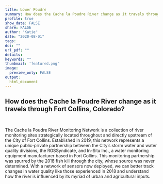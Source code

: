 ```yaml
---
title: Lower Poudre
summary: How does the Cache la Poudre River change as it travels through Fort Collins, Colorado?
profile: true
show_date: FALSE
share: FALSE
author: "Katie"
date: "2020-08-01"
tags:
doi: ""
url_pdf: ""
details: 
keywords: ""
thumbnail: 'featured.png'
image:
  preview_only: FALSE
output: 
  html_document
---
```


## How does the Cache la Poudre River change as it travels through Fort Collins, Colorado?

<br>

The Cache la Poudre River Monitoring Network is a collection of river monitoring sites strategically located throughout and directly upstream of the City of Fort Collins. Established in 2019, this network represents a unique public-private partnership between the City’s storm water and water quality divisions, the ROSSyndicate, and In-Situ Inc., a water monitoring equipment manufacturer based in Fort Collins. This monitoring partnership was spurred by the 2018 fish kill through the city, whose source was never determined. With a network of sensors now deployed, we can better track changes in water quality like those experienced in 2018 and understand how the river is influenced by its myriad of urban and agricultural inputs.